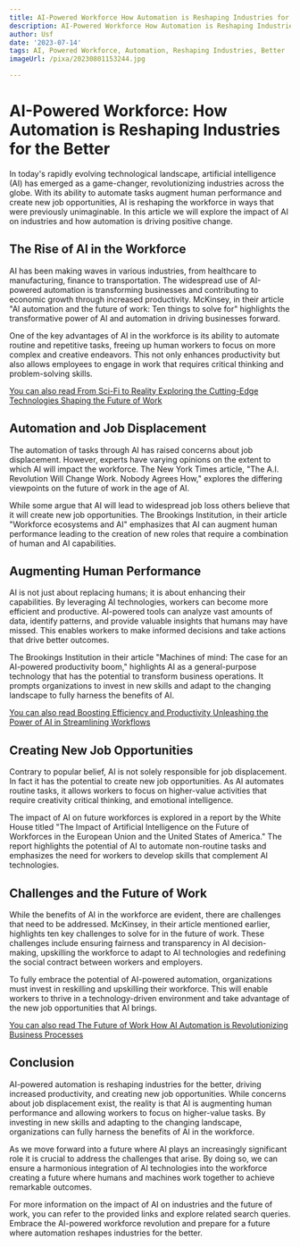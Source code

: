 ```yaml
---
title: AI-Powered Workforce How Automation is Reshaping Industries for the Better
description: AI-Powered Workforce How Automation is Reshaping Industries for the Better
author: Usf
date: '2023-07-14'
tags: AI, Powered Workforce, Automation, Reshaping Industries, Better
imageUrl: /pixa/20230801153244.jpg

---
```

# AI-Powered Workforce: How Automation is Reshaping Industries  for the Better

In today's rapidly evolving technological landscape, artificial intelligence (AI) has emerged as a game-changer, revolutionizing industries across the  globe. With its ability  to automate tasks augment human performance and create  new job opportunities, AI is reshaping the  workforce in ways that were  previously unimaginable. In this article we will explore  the impact of AI on industries and how automation is driving positive change.

## The Rise of AI in  the Workforce

AI has been making waves in various industries, from healthcare to manufacturing, finance to transportation. The widespread use of AI-powered automation is  transforming businesses and contributing to economic growth through increased productivity. McKinsey, in  their  article "AI automation and the future of work: Ten things  to solve for" highlights the transformative power of AI and automation in  driving businesses forward.

One of the key advantages of AI in the workforce  is its ability to automate routine  and repetitive tasks, freeing up human workers to focus on more complex and creative endeavors. This not only enhances productivity  but also allows employees  to engage in work that requires critical thinking and problem-solving skills.

[You can also read From Sci-Fi to Reality Exploring the Cutting-Edge Technologies Shaping the  Future of Work](From%20Sci-Fi%20to%20Reality%20Exploring%20the%20Cutting-Edge%20Technologies%20Shaping%20the%20Future%20of%20Work)


## Automation and Job Displacement

The automation of tasks through AI  has raised concerns about job displacement. However, experts  have varying opinions on the extent  to which  AI will impact the workforce.  The New York Times  article, "The A.I. Revolution Will  Change Work. Nobody Agrees How," explores the differing viewpoints  on the future of work in the  age of  AI.

While some argue that AI will lead to widespread job loss others believe that it will  create new job opportunities. The Brookings Institution, in their article "Workforce  ecosystems and AI" emphasizes that AI can augment human performance leading to the creation of new roles that require a combination of  human and AI capabilities.

## Augmenting Human Performance

AI is not just about replacing humans; it is about enhancing their capabilities. By leveraging AI technologies, workers can become more efficient and productive. AI-powered tools can analyze vast amounts of data, identify patterns, and  provide valuable insights that  humans may have missed. This enables  workers to make informed decisions and take actions that drive better outcomes.

The Brookings Institution  in their article "Machines of mind: The case for an AI-powered productivity boom," highlights AI as a general-purpose technology that has the potential to transform business operations. It  prompts organizations to invest in new skills and adapt to the changing landscape to fully harness the benefits of AI.

[You can also read Boosting Efficiency and Productivity Unleashing the Power of AI in Streamlining  Workflows](Boosting%20Efficiency%20and%20Productivity%20Unleashing%20the%20Power%20of%20AI%20in%20Streamlining%20Workflows)


##  Creating New Job Opportunities

Contrary to popular belief, AI is not solely responsible for job displacement. In fact it has the potential to create new job opportunities. As  AI automates routine tasks, it allows  workers to focus on higher-value activities that require creativity critical thinking, and emotional intelligence.

The impact of AI on future workforces is explored in a report by the White House titled "The Impact of Artificial Intelligence on the Future of Workforces in the  European Union and the United States of  America."  The report highlights the potential of AI to automate non-routine tasks and  emphasizes the need for  workers to develop skills that complement AI technologies.

## Challenges  and  the Future  of Work

While  the benefits of  AI in  the workforce are evident, there are  challenges that need to be addressed. McKinsey, in their article mentioned earlier, highlights ten  key challenges to solve for in the future  of work. These challenges include ensuring fairness and transparency in AI decision-making, upskilling  the  workforce  to  adapt to AI technologies and redefining the social contract between workers and employers.

To fully embrace the potential of AI-powered automation, organizations must invest in  reskilling  and upskilling  their workforce. This will enable workers to thrive in a technology-driven environment  and take  advantage of the new job opportunities that  AI brings.

[You  can  also read The Future of Work How AI Automation is Revolutionizing Business Processes](The%20Future%20of%20Work%20How%20AI%20Automation%20is%20Revolutionizing%20Business%20Processes)


## Conclusion

AI-powered automation is reshaping industries for the better, driving increased productivity, and creating new job  opportunities. While concerns  about job displacement exist, the reality is  that AI is augmenting human performance and allowing workers to focus on higher-value tasks. By investing in new skills  and adapting to the changing landscape, organizations can  fully harness the benefits of  AI  in the  workforce.

As we move forward into a future where AI plays an increasingly significant role it is crucial to address the challenges that arise. By doing so, we can ensure a harmonious integration of AI technologies into the workforce creating  a future where humans  and machines work together  to achieve remarkable outcomes.

For more information on the impact of AI on industries and the future of work, you can refer to the provided  links and explore related search queries. Embrace the AI-powered  workforce revolution and prepare for  a future where automation  reshapes industries for the better.